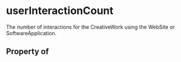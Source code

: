 # userInteractionCount

The number of interactions for the CreativeWork using the WebSite or SoftwareApplication.

## Property of



